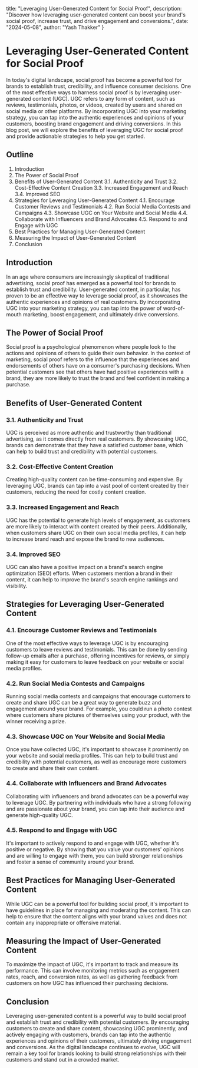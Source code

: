   title: "Leveraging User-Generated Content for Social Proof",
  description: "Discover how leveraging user-generated content can boost your brand's social proof, increase trust, and drive engagement and conversions.",
  date: "2024-05-08",
  author: "Yash Thakker"
}

# Leveraging User-Generated Content for Social Proof

In today's digital landscape, social proof has become a powerful tool for brands to establish trust, credibility, and influence consumer decisions. One of the most effective ways to harness social proof is by leveraging user-generated content (UGC). UGC refers to any form of content, such as reviews, testimonials, photos, or videos, created by users and shared on social media or other platforms. By incorporating UGC into your marketing strategy, you can tap into the authentic experiences and opinions of your customers, boosting brand engagement and driving conversions. In this blog post, we will explore the benefits of leveraging UGC for social proof and provide actionable strategies to help you get started.

## Outline

1. Introduction
2. The Power of Social Proof
3. Benefits of User-Generated Content
   3.1. Authenticity and Trust
   3.2. Cost-Effective Content Creation
   3.3. Increased Engagement and Reach
   3.4. Improved SEO
4. Strategies for Leveraging User-Generated Content
   4.1. Encourage Customer Reviews and Testimonials
   4.2. Run Social Media Contests and Campaigns
   4.3. Showcase UGC on Your Website and Social Media
   4.4. Collaborate with Influencers and Brand Advocates
   4.5. Respond to and Engage with UGC
5. Best Practices for Managing User-Generated Content
6. Measuring the Impact of User-Generated Content
7. Conclusion

## Introduction

In an age where consumers are increasingly skeptical of traditional advertising, social proof has emerged as a powerful tool for brands to establish trust and credibility. User-generated content, in particular, has proven to be an effective way to leverage social proof, as it showcases the authentic experiences and opinions of real customers. By incorporating UGC into your marketing strategy, you can tap into the power of word-of-mouth marketing, boost engagement, and ultimately drive conversions.

## The Power of Social Proof

Social proof is a psychological phenomenon where people look to the actions and opinions of others to guide their own behavior. In the context of marketing, social proof refers to the influence that the experiences and endorsements of others have on a consumer's purchasing decisions. When potential customers see that others have had positive experiences with a brand, they are more likely to trust the brand and feel confident in making a purchase.

## Benefits of User-Generated Content

### 3.1. Authenticity and Trust

UGC is perceived as more authentic and trustworthy than traditional advertising, as it comes directly from real customers. By showcasing UGC, brands can demonstrate that they have a satisfied customer base, which can help to build trust and credibility with potential customers.

### 3.2. Cost-Effective Content Creation

Creating high-quality content can be time-consuming and expensive. By leveraging UGC, brands can tap into a vast pool of content created by their customers, reducing the need for costly content creation.

### 3.3. Increased Engagement and Reach

UGC has the potential to generate high levels of engagement, as customers are more likely to interact with content created by their peers. Additionally, when customers share UGC on their own social media profiles, it can help to increase brand reach and expose the brand to new audiences.

### 3.4. Improved SEO

UGC can also have a positive impact on a brand's search engine optimization (SEO) efforts. When customers mention a brand in their content, it can help to improve the brand's search engine rankings and visibility.

## Strategies for Leveraging User-Generated Content

### 4.1. Encourage Customer Reviews and Testimonials

One of the most effective ways to leverage UGC is by encouraging customers to leave reviews and testimonials. This can be done by sending follow-up emails after a purchase, offering incentives for reviews, or simply making it easy for customers to leave feedback on your website or social media profiles.

### 4.2. Run Social Media Contests and Campaigns

Running social media contests and campaigns that encourage customers to create and share UGC can be a great way to generate buzz and engagement around your brand. For example, you could run a photo contest where customers share pictures of themselves using your product, with the winner receiving a prize.

### 4.3. Showcase UGC on Your Website and Social Media

Once you have collected UGC, it's important to showcase it prominently on your website and social media profiles. This can help to build trust and credibility with potential customers, as well as encourage more customers to create and share their own content.

### 4.4. Collaborate with Influencers and Brand Advocates

Collaborating with influencers and brand advocates can be a powerful way to leverage UGC. By partnering with individuals who have a strong following and are passionate about your brand, you can tap into their audience and generate high-quality UGC.

### 4.5. Respond to and Engage with UGC

It's important to actively respond to and engage with UGC, whether it's positive or negative. By showing that you value your customers' opinions and are willing to engage with them, you can build stronger relationships and foster a sense of community around your brand.

## Best Practices for Managing User-Generated Content

While UGC can be a powerful tool for building social proof, it's important to have guidelines in place for managing and moderating the content. This can help to ensure that the content aligns with your brand values and does not contain any inappropriate or offensive material.

## Measuring the Impact of User-Generated Content

To maximize the impact of UGC, it's important to track and measure its performance. This can involve monitoring metrics such as engagement rates, reach, and conversion rates, as well as gathering feedback from customers on how UGC has influenced their purchasing decisions.

## Conclusion

Leveraging user-generated content is a powerful way to build social proof and establish trust and credibility with potential customers. By encouraging customers to create and share content, showcasing UGC prominently, and actively engaging with customers, brands can tap into the authentic experiences and opinions of their customers, ultimately driving engagement and conversions. As the digital landscape continues to evolve, UGC will remain a key tool for brands looking to build strong relationships with their customers and stand out in a crowded market.